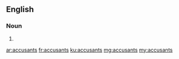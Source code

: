 ==English==

===Noun===
{{head|en|plural}}

# {{plural of|accusant|lang=en}}

[[ar:accusants]]
[[fr:accusants]]
[[ku:accusants]]
[[mg:accusants]]
[[my:accusants]]